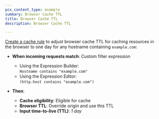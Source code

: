 ```yaml
---
pcx_content_type: example
summary: Browser Cache TTL
title: Browser Cache TTL
description: Browser Cache TTL

---
```



<Render file="page-rules-migration" />

[Create a cache rule](/cache/how-to/cache-rules/create-dashboard/) to adjust browser cache TTL for caching resources in the browser to one day for any hostname containing `example.com`:

<Example>

* **When incoming requests match**: Custom filter expression
  * Using the Expression Builder:<br/>
    `Hostname contains "example.com"`
  * Using the Expression Editor:<br/>
    `(http.host contains "example.com")`

* **Then**:
  * **Cache eligibility**: Eligible for cache
  * **Browser TTL**: Override origin and use this TTL
  * **Input time-to-live (TTL)**: *1 day*

</Example>
